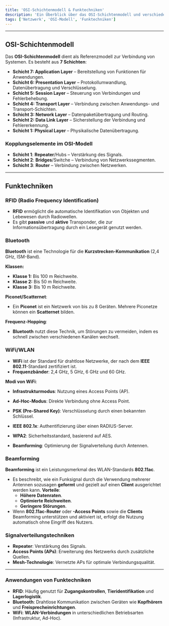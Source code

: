 ```yaml
---
title: 'OSI-Schichtenmodell & Funktechniken'
description: 'Ein Überblick über das OSI-Schichtenmodell und verschiedene Funktechniken.'
tags: ['Netzwerk', 'OSI-Modell', 'Funktechniken']
---
```

---
## OSI-Schichtenmodell

Das **OSI-Schichtenmodell** dient als Referenzmodell zur Verbindung von Systemen. Es besteht aus **7 Schichten**:

- **Schicht 7: Application Layer** – Bereitstellung von Funktionen für Anwendungen.
- **Schicht 6: Presentation Layer** – Protokollumwandlung, Datenübertragung und Verschlüsselung.
- **Schicht 5: Session Layer** – Steuerung von Verbindungen und Fehlerbehebung.
- **Schicht 4: Transport Layer** – Verbindung zwischen Anwendungs- und Transport-Schichten.
- **Schicht 3: Network Layer** – Datenpaketübertragung und Routing.
- **Schicht 2: Data Link Layer** – Sicherstellung der Verbindung und Fehlererkennung.
- **Schicht 1: Physical Layer** – Physikalische Datenübertragung.

### Kopplungselemente im OSI-Modell

- **Schicht 1**: **Repeater**/Hubs – Verstärkung des Signals.
- **Schicht 2**: **Bridges**/Switche – Verbindung von Netzwerkssegmenten.
- **Schicht 3**: **Router** – Verbindung zwischen Netzwerken.

---

## Funktechniken

### RFID (Radio Frequency Identification)

- **RFID** ermöglicht die automatische Identifikation von Objekten und Lebewesen durch Radiowellen.
- Es gibt **passive** und **aktive** Transponder, die zur Informationsübertragung durch ein Lesegerät genutzt werden.

### Bluetooth

**Bluetooth** ist eine Technologie für die **Kurzstrecken-Kommunikation** (2,4 GHz, ISM-Band).

**Klassen:**
  - **Klasse 1:** Bis 100 m Reichweite.
  - **Klasse 2:** Bis 50 m Reichweite.
  - **Klasse 3:** Bis 10 m Reichweite.
  
**Piconet/Scatternet**:
  - Ein **Piconet** ist ein Netzwerk von bis zu 8 Geräten. Mehrere Piconetze können ein **Scatternet** bilden.
  
**Frequenz-Hopping**:
  - **Bluetooth** nutzt diese Technik, um Störungen zu vermeiden, indem es schnell zwischen verschiedenen Kanälen wechselt.

### WiFi/WLAN

- **WiFi** ist der Standard für drahtlose Netzwerke, der nach dem **IEEE 802.11**-Standard zertifiziert ist.
- **Frequenzbänder**: 2,4 GHz, 5 GHz, 6 GHz und 60 GHz.
  
**Modi von WiFi**:
- **Infrastrukturmodus**: Nutzung eines Access Points (AP).
- **Ad-Hoc-Modus**: Direkte Verbindung ohne Access Point.

- **PSK (Pre-Shared Key)**: Verschlüsselung durch einen bekannten Schlüssel.
- **IEEE 802.1x**: Authentifizierung über einen RADIUS-Server.
- **WPA2**: Sicherheitsstandard, basierend auf AES.
- **Beamforming**: Optimierung der Signalverteilung durch Antennen.

### Beamforming

**Beamforming** ist ein Leistungsmerkmal des WLAN-Standards **802.11ac**.
- Es beschreibt, wie ein Funksignal durch die Verwendung mehrerer Antennen sozusagen **geformt** und gezielt auf einen **Client** ausgerichtet werden kann.
**Vorteile**:
  - **Höhere Datenraten**.
  - **Optimierte Reichweiten**.
  - **Geringere Störungen**.
- Wenn **802.11ac-Router** oder **-Access Points** sowie die **Clients** Beamforming unterstützen und aktiviert ist, erfolgt die Nutzung automatisch ohne Eingriff des Nutzers.

### Signalverteilungstechniken

- **Repeater**: Verstärkung des Signals.
- **Access Points (APs)**: Erweiterung des Netzwerks durch zusätzliche Quellen.
- **Mesh-Technologie**: Vernetzte APs für optimale Verbindungsqualität.

---

### Anwendungen von Funktechniken

- **RFID**: Häufig genutzt für **Zugangskontrollen**, **Tieridentifikation** und **Lagerlogistik**.
- **Bluetooth**: Drahtlose Kommunikation zwischen Geräten wie **Kopfhörern** und **Freisprecheinrichtungen**.
- **WiFi**: **WLAN-Verbindungen** in unterschiedlichen Betriebsarten (Infrastruktur, Ad-Hoc).

